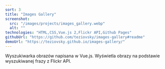 ```yaml
---
sort: 3
title: "Images Gallery"
screenshot:
  src: "/images/projects/images_gallery.webp"
  alt: ""
technologies: "HTML,CSS,Vue.js 2,Flickr API,Github Pages"
githubUrl: "https://github.com/teziovsky/images-gallery#readme"
demoUrl: "https://teziovsky.github.io/images-gallery/"
---
```


Wyszukiwarka obrazów napisana w Vue.js. Wyświetla obrazy na podstawie wyszukiwanej frazy z Flickr API.
